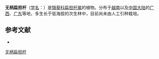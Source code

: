 {{Speciesbox
| name = 无柄扁担杆
| status = 
| status_system = 
| image =
| genus = Grewia
| species = sessiliflora
| authority = Gagnep.
}}

'''无柄扁担杆'''（[[学名|学名]]：{{lang|la|''Grewia sessiliflora''}}）是[[锦葵科|锦葵科]][[扁担杆属|扁担杆属]]的植物。分布于[[越南|越南]]以及[[中国大陆|中国大陆]]的[[广西|广西]]、[[广东|广东]]等地，多生长于低海拔的次生林中，目前尚未由人工引种栽培。

== 参考文献 ==
<div class="references-small">
* {{cite web| url =http://www.bioinfo.cn/db05/KmzwSpecies.php?action=view&id=22469| title =无柄扁担杆| work =《中国高等植物数据库全库》| publisher =中国科学院微生物研究所| author =昆明植物研究所| accessdate =2009-02-25| deadurl =yes| archiveurl =https://web.archive.org/web/20160305071540/http://www.bioinfo.cn/db05/KmzwSpecies.php?action=view&id=22469| archivedate =2016-03-05}}
</div>
{{Taxonbar|from=Q11085619}}

[[Category:扁担杆属|无柄扁担杆]]


{{植物小作品}}